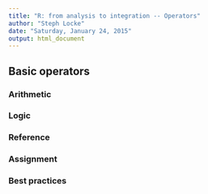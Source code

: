 ```yaml
---
title: "R: from analysis to integration -- Operators"
author: "Steph Locke"
date: "Saturday, January 24, 2015"
output: html_document
---
```


## Basic operators

### Arithmetic

### Logic

### Reference

### Assignment

### Best practices